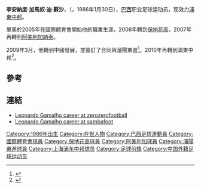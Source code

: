 {{NoteTA
|1=zh-hans:莱昂纳多·加马奥·德索萨;zh-hk:李安納度·加馬奴·迪·蘇沙;zh-tw:莱昂纳多·加马奥·德索萨;
|2=zh-hans:莱昂纳多;zh-hk:李安納度;zh-tw:莱昂纳多;
|3=zh-hans:加马奥;zh-hk:加馬奴;zh-tw:加马奥;
|4=zh-hans:德索萨;zh-hk:迪·蘇沙;zh-tw:德索萨;
}}
{{Football player infobox
| playername= 里奧·加馬奴
| image =  
| fullname = Leonardo Gamalho de Souza
| dateofbirth = {{birth date and age|df=y|1986|1|30}}
| cityofbirth = [[阿雷格里港|阿雷格里港]]
| countryofbirth = [[巴西|巴西]]
| height = {{height|m=1.88}}
| position = [[前鋒_(足球)|前鋒]]
| currentclub  = [[浦東中邦|浦東中邦]]
| clubnumber = 9
| youthyears = 
| youthclubs = 
| years = 2005 <br> 2006 <br> 2007 <br> 2007-2008 <br> 2009 <br> 2010-
| clubs =  [[國際體育會|國際體育會]] <br> [[保地花高|保地花高]] <br> [[阿美利加納泰|阿美利加納泰]] <br> [[華迪維斯|華迪維斯]] <br> [[瀋陽東進|瀋陽東進]] <br> [[浦東中邦|浦東中邦]]
| caps(goals) = <br><br><br>
| nationalyears = 
| nationalteam = 
| nationalcaps(goals) = 
| pcupdate = 31 January 2010
| ntupdate = 
}}
'''李安納度·加馬奴·迪·蘇沙'''，（{{lang-en|'''Leonardo Gamalho de Souza'''}}，1986年1月30日），[[巴西|巴西]]职业足球运动员，现效力[[浦東中邦|浦東中邦]]。

里奧於2005年在國際體育會開始他的職業生涯，2006年轉到[[保地花高|保地花高]]，2007年再轉到[[阿美利加納泰|阿美利加納泰]]。

2009年3月，他轉到中國發展，並簽訂了合同與瀋陽東進<ref>{{Cite web |url=http://sports.sina.com.cn/b/2009-03-26/16524290649.shtml |title=存档副本 |access-date=2010-06-16 |archive-date=2018-06-19 |archive-url=https://web.archive.org/web/20180619163103/http://sports.sina.com.cn/b/2009-03-26/16524290649.shtml |dead-url=no }}</ref>。2010年再轉到浦東中邦<ref>{{Cite web |url=http://sports.sohu.com/20100303/n270561128.shtml |title=中邦召开新季动员大会 引10员猛将实力大增 |access-date=2010-06-16 |archive-date=2014-10-14 |archive-url=https://web.archive.org/web/20141014015622/http://sports.sohu.com/20100303/n270561128.shtml |dead-url=no }}</ref>。

==參考==
{{reflist}}

==連結==
* [http://www.zerozerofootball.com/player/leo_souza/2005_2006/profile/135/default/98716 Leonardo Gamalho career at zerozerofootball]{{dead link|date=2018年4月 |bot=InternetArchiveBot |fix-attempted=yes }}
* [http://en.sambafoot.com/players/2422_Leo_Gamalho.html Leonardo Gamalho career at sambafoot]{{dead link|date=十一月 2017 |bot=InternetArchiveBot }}

{{DEFAULTSORT:Leonardo Gamalho}}
[[Category:1986年出生|Category:1986年出生]]
[[Category:在世人物|Category:在世人物]]
[[Category:巴西足球運動員|Category:巴西足球運動員]]
[[Category:國際體育會球員|Category:國際體育會球員]]
[[Category:保地花高球員|Category:保地花高球員]]
[[Category:阿美利加球員|Category:阿美利加球員]]
[[Category:瀋陽東進球員|Category:瀋陽東進球員]]
[[Category:上海浦东中邦球员|Category:上海浦东中邦球员]]
[[Category:足球前鋒|Category:足球前鋒]]
[[Category:中国外籍足球运动员|Category:中国外籍足球运动员]]